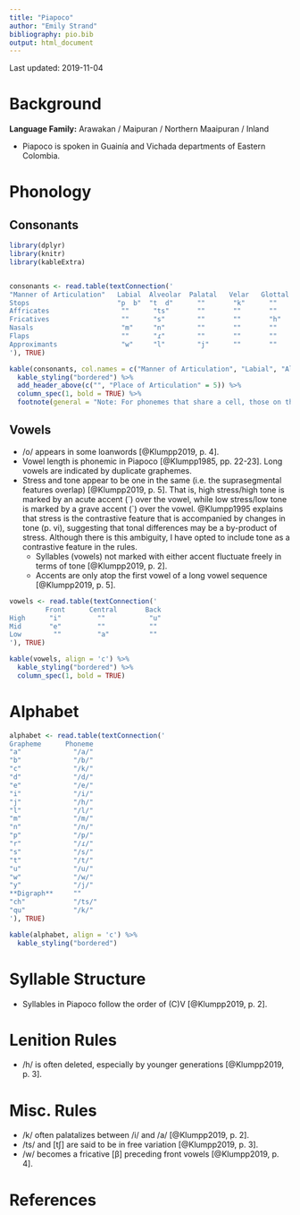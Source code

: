 ```yaml
---
title: "Piapoco"
author: "Emily Strand"
bibliography: pio.bib
output: html_document
---
```


Last updated: 2019-11-04

# Background

**Language Family:** Arawakan / Maipuran / Northern Maaipuran / Inland

* Piapoco is spoken in Guainía and Vichada departments of Eastern Colombia.

# Phonology

## Consonants

```r

library(dplyr)
library(knitr)
library(kableExtra)


consonants <- read.table(textConnection('
"Manner of Articulation"   Labial  Alveolar  Palatal   Velar   Glottal
Stops                      "p  b"  "t  d"      ""       "k"      ""
Affricates                  ""      "ts"       ""       ""       ""
Fricatives                  ""      "s"        ""       ""       "h"
Nasals                      "m"     "n"        ""       ""       ""
Flaps                       ""      "ɾ"        ""       ""       ""
Approximants                "w"     "l"        "j"      ""       ""
'), TRUE)

kable(consonants, col.names = c("Manner of Articulation", "Labial", "Alveolar", "Palatal", "Velar", "Glottal"), align = 'c') %>%
  kable_styling("bordered") %>%
  add_header_above(c("", "Place of Articulation" = 5)) %>%
  column_spec(1, bold = TRUE) %>%
  footnote(general = "Note: For phonemes that share a cell, those on the left are voiceless and those on the right are voiced.", general_title = "")
```

## Vowels

* /o/ appears in some loanwords [@Klumpp2019, p. 4].
* Vowel length is phonemic in Piapoco [@Klumpp1985, pp. 22-23]. Long vowels are indicated by duplicate graphemes.
* Stress and tone appear to be one in the same (i.e. the suprasegmental features overlap) [@Klumpp2019, p. 5]. That is, high stress/high tone is marked by an acute accent (´) over the vowel, while low stress/low tone is marked by a grave accent (\`) over the vowel. @Klumpp1995 explains that stress is the contrastive feature that is accompanied by changes in tone (p. vi), suggesting that tonal differences may be a by-product of stress. Although there is this ambiguity, I have opted to include tone as a contrastive feature in the rules.
    - Syllables (vowels) not marked with either accent fluctuate freely in terms of tone [@Klumpp2019, p. 2].
    - Accents are only atop the first vowel of a long vowel sequence [@Klumpp2019, p. 5].

```r

vowels <- read.table(textConnection('
         Front      Central       Back
High      "i"         ""           "u"
Mid       "e"         ""           ""
Low        ""         "a"          ""
'), TRUE)

kable(vowels, align = 'c') %>%
  kable_styling("bordered") %>%
  column_spec(1, bold = TRUE)
```   

# Alphabet

```r

alphabet <- read.table(textConnection('
Grapheme      Phoneme
"a"             "/a/"
"b"             "/b/"
"c"             "/k/"
"d"             "/d/"
"e"             "/e/"
"i"             "/i/"
"j"             "/h/"
"l"             "/l/"
"m"             "/m/"
"n"             "/n/"
"p"             "/p/"
"r"             "/ɾ/"
"s"             "/s/"
"t"             "/t/"
"u"             "/u/"
"w"             "/w/"
"y"             "/j/"
**Digraph**     ""
"ch"            "/ts/"
"qu"            "/k/"
'), TRUE)

kable(alphabet, align = 'c') %>%
  kable_styling("bordered")
```

# Syllable Structure

* Syllables in Piapoco follow the order of (C)V [@Klumpp2019, p. 2].

# Lenition Rules

* /h/ is often deleted, especially by younger generations [@Klumpp2019, p. 3].

# Misc. Rules

* /k/ often palatalizes between /i/ and /a/ [@Klumpp2019, p. 2].
* /ts/ and [tʃ] are said to be in free variation [@Klumpp2019, p. 3].
* /w/ becomes a fricative [β] preceding front vowels [@Klumpp2019, p. 4].

# References
